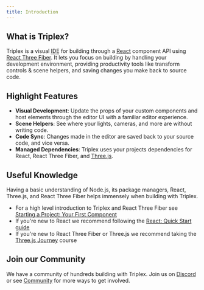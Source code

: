 ```yaml
---
title: Introduction
---
```



<DownloadThanks />

## What is Triplex?

Triplex is a visual <abbr title="Integrated Development Environment">IDE</abbr> for building through a [React](https://react.dev) component API using [React Three Fiber](https://r3f.docs.pmnd.rs/getting-started/introduction). It lets you focus on building by handling your development environment, providing productivity tools like transform controls & scene helpers, and saving changes you make back to source code.

## Highlight Features

- **Visual Development**: Update the props of your custom components and host elements through the editor UI with a familiar editor experience.
- **Scene Helpers**: See where your lights, cameras, and more are without writing code.
- **Code Sync**: Changes made in the editor are saved back to your source code, and vice versa.
- **Managed Dependencies**: Triplex uses your projects dependencies for React, React Three Fiber, and [Three.js](https://threejs.org/).

## Useful Knowledge

Having a basic understanding of Node.js, its package managers, React, Three.js, and React Three Fiber helps immensely when building with Triplex.

- For a high level introduction to Triplex and React Three Fiber see [Starting a Project: Your First Component](/docs/get-started/starting-a-project/your-first-component)
- If you're new to React we recommend following the [React: Quick Start guide](https://react.dev/learn)
- If you're new to React Three Fiber or Three.js we recommend taking the [Three.js Journey](https://threejs-journey.com/lessons/what-are-react-and-react-three-fiber) course

## Join our Community

We have a community of hundreds building with Triplex. Join us on [Discord](https://discord.gg/nBzRBUEs4b) or see [Community](/docs/community) for more ways to get involved.

<PagesList variant="grid" route="/docs" />
